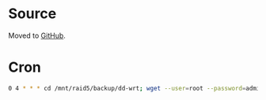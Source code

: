 =Source=
Moved to [https://github.com/invadelabs/cron-invadelabs/blob/master/dd-wrt_backup.sh GitHub].

=Cron=
<syntaxhighlight lang=bash>
0 4 * * * cd /mnt/raid5/backup/dd-wrt; wget --user=root --password=admin http://192.168.1.1/nvrambak.bin; mv nvrambak.bin nvrambak.bin`date +%F.%T`;
</syntaxhighlight>